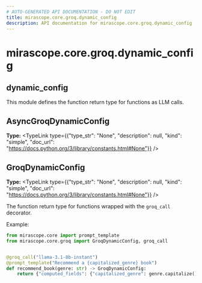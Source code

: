 ```yaml
---
# AUTO-GENERATED API DOCUMENTATION - DO NOT EDIT
title: mirascope.core.groq.dynamic_config
description: API documentation for mirascope.core.groq.dynamic_config
---
```


# mirascope.core.groq.dynamic_config

## <ApiType type="Module" path="core/groq/dynamic_config" symbolName="dynamic_config" /> dynamic_config

This module defines the function return type for functions as LLM calls.

## <ApiType type="Attribute" path="core/groq/dynamic_config" symbolName="AsyncGroqDynamicConfig" /> AsyncGroqDynamicConfig

**Type:** <TypeLink type={{"type_str": "None", "description": null, "kind": "simple", "doc_url": "https://docs.python.org/3/library/constants.html#None"}} />


## <ApiType type="Attribute" path="core/groq/dynamic_config" symbolName="GroqDynamicConfig" /> GroqDynamicConfig

**Type:** <TypeLink type={{"type_str": "None", "description": null, "kind": "simple", "doc_url": "https://docs.python.org/3/library/constants.html#None"}} />

The function return type for functions wrapped with the `groq_call` decorator.

Example:

```python
from mirascope.core import prompt_template
from mirascope.core.groq import GroqDynamicConfig, groq_call


@groq_call("llama-3.1-8b-instant")
@prompt_template("Recommend a {capitalized_genre} book")
def recommend_book(genre: str) -> GroqDynamicConfig:
    return {"computed_fields": {"capitalized_genre": genre.capitalize()}}
```



